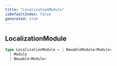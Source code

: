```yaml
---
title: "LocalizationModule"
isDefaultIndex: false
generated: true
---
```



<!-- This file was generated from the CommandKit source. Do not modify. Instead, re-run the "docgen" script -->


## LocalizationModule

<GenerationInfo sourceFile="packages/i18n/src/i18n.ts" sourceLine="34" packageName="@commandkit/i18n" />



```ts title="Signature"
type LocalizationModule = | NewableModule<Module>
  | Module
  | Newable<Module>
```
